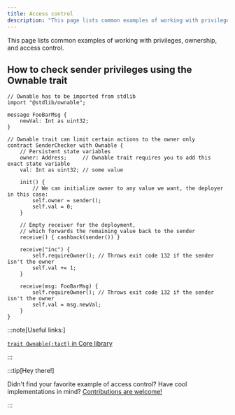```yaml
---
title: Access control
description: "This page lists common examples of working with privileges, ownership, and access control."
---
```


This page lists common examples of working with privileges, ownership, and access control.

## How to check sender privileges using the Ownable trait

```tact
// Ownable has to be imported from stdlib
import "@stdlib/ownable";

message FooBarMsg {
    newVal: Int as uint32;
}

// Ownable trait can limit certain actions to the owner only
contract SenderChecker with Ownable {
    // Persistent state variables
    owner: Address;     // Ownable trait requires you to add this exact state variable
    val: Int as uint32; // some value

    init() {
        // We can initialize owner to any value we want, the deployer in this case:
        self.owner = sender();
        self.val = 0;
    }

    // Empty receiver for the deployment,
    // which forwards the remaining value back to the sender
    receive() { cashback(sender()) }

    receive("inc") {
        self.requireOwner(); // Throws exit code 132 if the sender isn't the owner
        self.val += 1;
    }

    receive(msg: FooBarMsg) {
        self.requireOwner(); // Throws exit code 132 if the sender isn't the owner
        self.val = msg.newVal;
    }
}
```

:::note[Useful links:]

  [`trait Ownable{:tact}` in Core library](/ref/stdlib-ownable#ownable)

:::

:::tip[Hey there!]

  Didn't find your favorite example of access control? Have cool implementations in mind? [Contributions are welcome!](https://github.com/tact-lang/tact/issues)

:::
